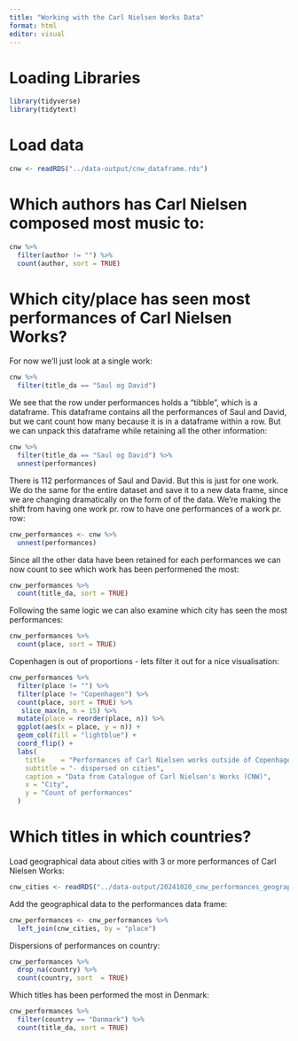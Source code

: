 ```yaml
---
title: "Working with the Carl Nielsen Works Data"
format: html
editor: visual
---
```


# Loading Libraries

```r
library(tidyverse)
library(tidytext)
```

# Load data

```r
cnw <- readRDS("../data-output/cnw_dataframe.rds")
```

# Which authors has Carl Nielsen composed most music to:

```r
cnw %>% 
  filter(author != "") %>% 
  count(author, sort = TRUE)
```

# Which city/place has seen most performances of Carl Nielsen Works?

For now we'll just look at a single work:

```r
cnw %>% 
  filter(title_da == "Saul og David")
```

We see that the row under performances holds a "tibble", which is a dataframe. This dataframe contains all the performances of Saul and David, but we cant count how many because it is in a dataframe within a row. But we can unpack this dataframe while retaining all the other information:

```r
cnw %>% 
  filter(title_da == "Saul og David") %>% 
  unnest(performances)
```

There is 112 performances of Saul and David. But this is just for one work. We do the same for the entire dataset and save it to a new data frame, since we are changing dramatically on the form of of the data. We're making the shift from having one work pr. row to have one performances of a work pr. row:

```r
cnw_performances <- cnw %>%
  unnest(performances) 
```

Since all the other data have been retained for each performances we can now count to see which work has been performened the most:

```r
cnw_performances %>% 
  count(title_da, sort = TRUE)
```

Following the same logic we can also examine which city has seen the most performances:

```r
cnw_performances %>% 
  count(place, sort = TRUE)
```

Copenhagen is out of proportions - lets filter it out for a nice visualisation:

```r
cnw_performances %>% 
  filter(place != "") %>% 
  filter(place != "Copenhagen") %>% 
  count(place, sort = TRUE) %>% 
   slice_max(n, n = 15) %>% 
  mutate(place = reorder(place, n)) %>%
  ggplot(aes(x = place, y = n)) +
  geom_col(fill = "lightblue") +
  coord_flip() +
  labs(
    title    = "Performances of Carl Nielsen works outside of Copenhagen",
    subtitle = "- dispersed on cities",
    caption = "Data from Catalogue of Carl Nielsen's Works (CNW)",
    x = "City",
    y = "Count of performances"
  ) 
```

# Which titles in which countries?

Load geographical data about cities with 3 or more performances of Carl Nielsen Works:

```r
cnw_cities <- readRDS("../data-output/20241020_cnw_performances_geographical_information.rds")
```

Add the geographical data to the performances data frame:

```r
cnw_performances <- cnw_performances %>% 
  left_join(cnw_cities, by = "place")
```

Dispersions of performances on country:

```r
cnw_performances %>% 
  drop_na(country) %>% 
  count(country, sort  = TRUE)
```

Which titles has been performed the most in Denmark:

```r
cnw_performances %>% 
  filter(country == "Danmark") %>% 
  count(title_da, sort = TRUE)
```
